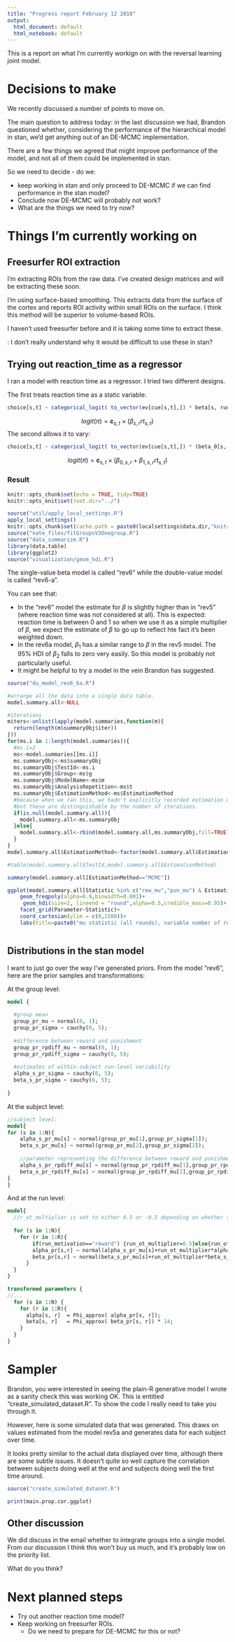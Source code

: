```yaml
---
title: "Progress report February 12 2018"
output:
  html_document: default
  html_notebook: default
---
```



This is a report on what I'm currently workign on with the reversal learning joint model.

# Decisions to make

We recently discussed a number of points to move on.

The main question to address today: in the last discussion we had, Brandon questioned whether, considering the performance of the hierarchical model in stan, we'd get anything out of an DE-MCMC implementation.

There are a few things we agreed that might improve performance of the model, and not all of them could be implemented in stan.

So we need to decide - do we:

 - keep working in stan and only proceed to DE-MCMC if we can find performance in the stan model?
 - Conclude now DE-MCMC will probably not work?
 - What are the things we need to try now?


# Things I'm currently working on

## Freesurfer ROI extraction

I'm extracting ROIs from the raw data. I've created design matrices and will be extracting these soon.

I'm using surface-based smoothing. This extracts data from the surface of the cortex and reports ROI activity within small ROIs on the surface. I think this method will be superior to volume-based ROIs.

I haven't used freesurfer before and it is taking some time to extract these.

\emph{Question}: I don't really understand why it would be difficult to use these in stan? 

## Trying out reaction_time as a regressor

I ran a model with reaction time as a regressor. I tried two different designs.

The first treats reaction time as a static variable:

```r
choice[s,t] ~ categorical_logit( to_vector(ev[cue[s,t],]) * beta[s, run] * rt[s,t] );
```

$$ logit(\pi)=\mathbf{c}_{s,t}\times(\beta_{s,r} rt_{s,t}) $$
The second allows it to vary:

```r
choice[s,t] ~ categorical_logit( to_vector(ev[cue[s,t],]) * (beta_0[s, run] + beta_1[s, run]* rt[s,t]) );
```

$$ logit(\pi)=\mathbf{c}_{s,t}\times(\beta_{0,s,r}+\beta_{1,s,r}rt_{s,t}) $$

### Result


```r
knitr::opts_chunk$set(echo = TRUE, tidy=TRUE)
knitr::opts_knit$set(root.dir="../")
```

```r
source("util/apply_local_settings.R")
apply_local_settings()
knitr::opts_chunk$set(cache.path = paste0(localsettings$data.dir,"knitrcache"))
source("nate_files/fitGroupsV3Onegroup.R")
source("data_summarize.R")
library(data.table)
library(ggplot2)
source("visualization/geom_hdi.R")
```

The single-value beta model is called "rev6" while the double-value model is called "rev6-a".

You can see that:

 - In the "rev6" model the estimate for $\beta$ is slightly higher than in "rev5" (where reaction time was not considered at all). This is expected: reaction time is between 0 and 1 so when we use it as a simple multiplier of $\beta$, we expect the estimate of $\beta$ to go up to reflect hte fact it's been weighted down.
 - In the rev6a model, $\beta_1$ has a similar range to $\beta$ in the rev5 model. The 95% HDI of $\beta_2$ falls to zero very easily. So this model is probably not particularly useful.
 - It might be helpful to try a model in the vein Brandon has suggested.
 
```r
source("du_model_rev6_6a.R")
```


```r
#arrange all the data into a single data table.
model.summary.all<-NULL

#iterations
miters<-unlist(lapply(model.summaries,function(m){
  return(length(m$summaryObj$iter))
}))
for(ms.i in 1:length(model.summaries)){
  #ms.i=2
  ms<-model.summaries[[ms.i]]
  ms.summaryObj<-ms$summaryObj
  ms.summaryObj$TestId<-ms.i
  ms.summaryObj$Group<-ms$g
  ms.summaryObj$ModelName<-ms$m
  ms.summaryObj$AnalysisRepetition<-ms$t
  ms.summaryObj$EstimationMethod<-ms$EstimationMethod
  #because when we ran this, we hadn't explicitly recorded estimation methods; 
  #but these are distinguishable by the number of iterations.
  if(is.null(model.summary.all)){
    model.summary.all<-ms.summaryObj
  }else{
    model.summary.all<-rbind(model.summary.all,ms.summaryObj,fill=TRUE)
  }
}
model.summary.all$EstimationMethod<-factor(model.summary.all$EstimationMethod)

#table(model.summary.all$TestId,model.summary.all$EstimationMethod)

summary(model.summary.all[EstimationMethod=="MCMC"])

```

```r

ggplot(model.summary.all[Statistic %in% c("rew_mu","pun_mu") & EstimationMethod=="MCMC" & Parameter %in% c("beta","beta_1","beta_2")],aes(x=Value ,fill=factor(ModelName),color=factor(ModelName)))+
    geom_freqpoly(alpha=0.9,binwidth=0.001)+
     geom_hdi(size=2, lineend = "round",alpha=0.5,credible_mass=0.95)+
    facet_grid(Parameter~Statistic)+
    coord_cartesian(ylim = c(0,1500))+
    labs(title=paste0("mu statistic (all rounds), variable number of runs model"))



```

## Distributions in the stan model

I want to just go over the way I've generated priors. From the model "rev6", here are the prior samples and transformations:

At the group level:
```stan

model {
  
  #group mean
  group_pr_mu ~ normal(0, 1);
  group_pr_sigma ~ cauchy(0, 5); 
  
  #difference between reward and punishment
  group_pr_rpdiff_mu ~ normal(0, 1);
  group_pr_rpdiff_sigma ~ cauchy(0, 5);
  
  #estimates of within-subject run-level variability
  alpha_s_pr_sigma ~ cauchy(0, 5);
  beta_s_pr_sigma ~ cauchy(0, 5);
  
}
```

At the subject level:

```stan

//subject level:
model{
for (s in 1:N){
    alpha_s_pr_mu[s] ~ normal(group_pr_mu[1],group_pr_sigma[1]);
    beta_s_pr_mu[s] ~ normal(group_pr_mu[2],group_pr_sigma[2]);
    
    //parameter representing the difference between reward and punishment runs.
    alpha_s_pr_rpdiff_mu[s] ~ normal(group_pr_rpdiff_mu[1],group_pr_rpdiff_sigma[1]); 
    beta_s_pr_rpdiff_mu[s] ~ normal(group_pr_rpdiff_mu[2],group_pr_rpdiff_sigma[2]); 
}
}


```


And at the run level:



```stan
model{
  //r_ot_multiplier is set to either 0.5 or -0.5 depending on whether this run is reward or punishment.
  
  for (s in 1:N){
    for (r in 1:R){
        if(run_motivation=="reward") {run_ot_multiplier=0.5}else{run_ot_multiplier=-0.5}
        alpha_pr[s,r] ~ normal(alpha_s_pr_mu[s]+run_ot_multiplier*alpha_s_pr_rpdiff_mu[s],alpha_s_pr_sigma);
        beta_pr[s,r] ~ normal(beta_s_pr_mu[s]+run_ot_multiplier*beta_s_pr_rpdiff_mu[s],beta_s_pr_sigma);
      }
  }
}

transformed parameters {
//...
  for (s in 1:N) {
    for (r in 1:R){
      alpha[s, r]  = Phi_approx( alpha_pr[s, r]);
      beta[s, r]   = Phi_approx( beta_pr[s, r]) * 14; 
    }
  }
}
```

# Sampler

Brandon, you were interested in seeing the plain-R generative model I wrote as a sanity check this was working OK. This is entitled "create_simulated_dataset.R". To show the code I really need to take you through it.

However, here is some simulated data that was generated. This draws on values estimated from the model rev5a and generates data for each subject over time. 

It looks pretty similar to the actual data displayed over time, although there are some subtle issues. It doesn't quite so well capture the correlation between subjects doing well at the end and subjects doing well the first time around.

```r
source("create_simulated_dataset.R")

print(main.prop.cor.ggplot)
```

## Other discussion

We did discuss in the email whether to integrate groups into a single model. From our discussion I think this won't buy us much, and it's probably low on the priority list.

What do you think?


# Next planned steps

 - Try out another reaction time model?
 - Keep working on freesurfer ROIs.
    * Do we need to prepare for DE-MCMC for this or not?
    


